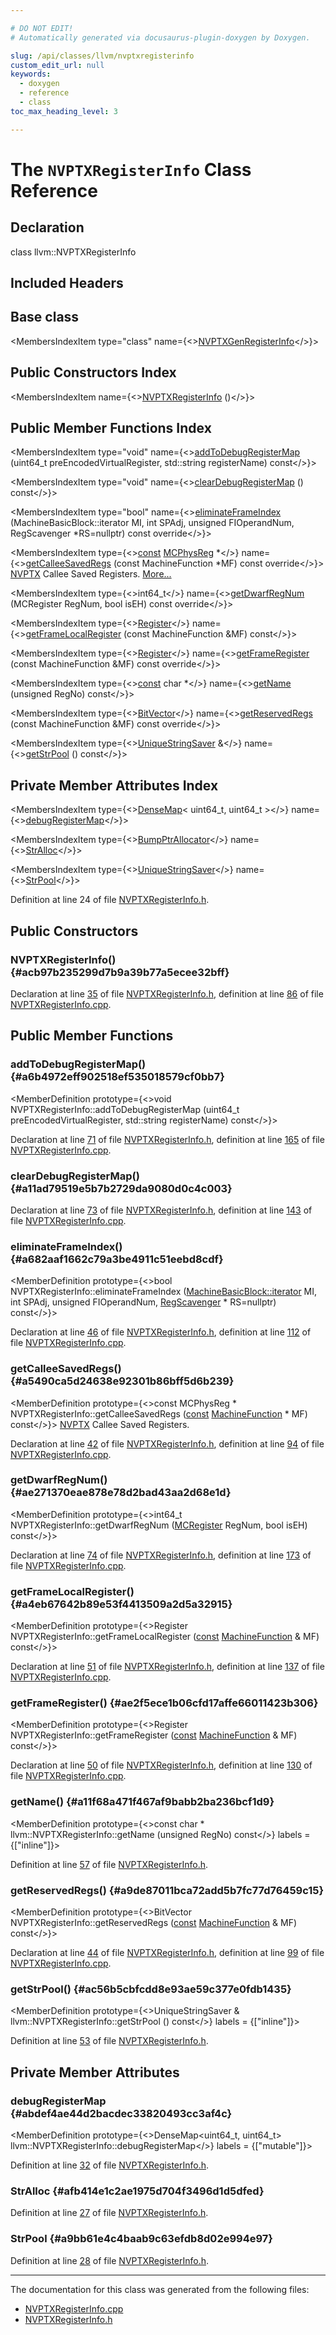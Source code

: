 ```yaml
---

# DO NOT EDIT!
# Automatically generated via docusaurus-plugin-doxygen by Doxygen.

slug: /api/classes/llvm/nvptxregisterinfo
custom_edit_url: null
keywords:
  - doxygen
  - reference
  - class
toc_max_heading_level: 3

---
```





# The `NVPTXRegisterInfo` Class Reference

<DoxygenPage pluginConfig={pluginConfig}>



## Declaration

<CodeBlock>class llvm::NVPTXRegisterInfo</CodeBlock>

## Included Headers

<IncludesList>
<IncludesListItem
  filePath="Target/NVPTX/NVPTXRegisterInfo.h"
  permalink="/docs/api/files/lib/lib/target/lib/target/nvptx/nvptxregisterinfo-h"
  isLocal="true" />
</IncludesList>

## Base class

<MembersIndex>

<MembersIndexItem
  type="class"
  name={<><a href="/docs/api/classes/nvptxgenregisterinfo">NVPTXGenRegisterInfo</a></>}>
</MembersIndexItem>

</MembersIndex>

## Public Constructors Index

<MembersIndex>

<MembersIndexItem
  name={<><a href="#acb97b235299d7b9a39b77a5ecee32bff">NVPTXRegisterInfo</a> ()</>}>
</MembersIndexItem>

</MembersIndex>

## Public Member Functions Index

<MembersIndex>

<MembersIndexItem
  type="void"
  name={<><a href="#a6b4972eff902518ef535018579cf0bb7">addToDebugRegisterMap</a> (uint64&#95;t preEncodedVirtualRegister, std::string registerName) const</>}>
</MembersIndexItem>

<MembersIndexItem
  type="void"
  name={<><a href="#a11ad79519e5b7b2729da9080d0c4c003">clearDebugRegisterMap</a> () const</>}>
</MembersIndexItem>

<MembersIndexItem
  type="bool"
  name={<><a href="#a682aaf1662c79a3be4911c51eebd8cdf">eliminateFrameIndex</a> (MachineBasicBlock::iterator MI, int SPAdj, unsigned FIOperandNum, RegScavenger &#42;RS=nullptr) const override</>}>
</MembersIndexItem>

<MembersIndexItem
  type={<><a href="/docs/api/files/lib/lib/target/lib/target/aarch64/aarch64promoteconstant-cpp/#a90f8350fecae261c25be85d38b451bff">const</a> <a href="/docs/api/namespaces/llvm/#aad72cfbb210808985a9dc19f4e5d8542">MCPhysReg</a> &#42;</>}
  name={<><a href="#a5490ca5d24638e92301b86bff5d6b239">getCalleeSavedRegs</a> (const MachineFunction &#42;MF) const override</>}>
<a href="/docs/api/namespaces/llvm/nvptx">NVPTX</a> Callee Saved Registers. <a href="#a5490ca5d24638e92301b86bff5d6b239">More...</a>
</MembersIndexItem>

<MembersIndexItem
  type={<>int64&#95;t</>}
  name={<><a href="#ae271370eae878e78d2bad43aa2d68e1d">getDwarfRegNum</a> (MCRegister RegNum, bool isEH) const override</>}>
</MembersIndexItem>

<MembersIndexItem
  type={<><a href="/docs/api/classes/llvm/register">Register</a></>}
  name={<><a href="#a4eb67642b89e53f4413509a2d5a32915">getFrameLocalRegister</a> (const MachineFunction &amp;MF) const</>}>
</MembersIndexItem>

<MembersIndexItem
  type={<><a href="/docs/api/classes/llvm/register">Register</a></>}
  name={<><a href="#ae2f5ece1b06cfd17affe66011423b306">getFrameRegister</a> (const MachineFunction &amp;MF) const override</>}>
</MembersIndexItem>

<MembersIndexItem
  type={<><a href="/docs/api/files/lib/lib/target/lib/target/aarch64/aarch64promoteconstant-cpp/#a90f8350fecae261c25be85d38b451bff">const</a> char &#42;</>}
  name={<><a href="#a11f68a471f467af9babb2ba236bcf1d9">getName</a> (unsigned RegNo) const</>}>
</MembersIndexItem>

<MembersIndexItem
  type={<><a href="/docs/api/classes/llvm/bitvector">BitVector</a></>}
  name={<><a href="#a9de87011bca72add5b7fc77d76459c15">getReservedRegs</a> (const MachineFunction &amp;MF) const override</>}>
</MembersIndexItem>

<MembersIndexItem
  type={<><a href="/docs/api/classes/llvm/uniquestringsaver">UniqueStringSaver</a> &amp;</>}
  name={<><a href="#ac56b5cbfcdd8e93ae59c377e0fdb1435">getStrPool</a> () const</>}>
</MembersIndexItem>

</MembersIndex>

## Private Member Attributes Index

<MembersIndex>

<MembersIndexItem
  type={<><a href="/docs/api/classes/llvm/densemap">DenseMap</a>&lt; uint64&#95;t, uint64&#95;t &gt;</>}
  name={<><a href="#abdef4ae44d2bacdec33820493cc3af4c">debugRegisterMap</a></>}>
</MembersIndexItem>

<MembersIndexItem
  type={<><a href="/docs/api/namespaces/llvm/#a8e612822d4ba7bb36c9c79582a567108">BumpPtrAllocator</a></>}
  name={<><a href="#afb414e1c2ae1975d704f3496d1d5dfed">StrAlloc</a></>}>
</MembersIndexItem>

<MembersIndexItem
  type={<><a href="/docs/api/classes/llvm/uniquestringsaver">UniqueStringSaver</a></>}
  name={<><a href="#a9bb61e4c4baab9c63efdb8d02e994e97">StrPool</a></>}>
</MembersIndexItem>

</MembersIndex>


Definition at line 24 of file <a href="/docs/api/files/lib/lib/target/lib/target/nvptx/nvptxregisterinfo-h">NVPTXRegisterInfo.h</a>.

<SectionDefinition>

## Public Constructors

### NVPTXRegisterInfo() {#acb97b235299d7b9a39b77a5ecee32bff}

<MemberDefinition
  prototype="NVPTXRegisterInfo::NVPTXRegisterInfo ()">

Declaration at line <a href="/docs/api/files/lib/lib/target/lib/target/nvptx/nvptxregisterinfo-h/#l00035">35</a> of file <a href="/docs/api/files/lib/lib/target/lib/target/nvptx/nvptxregisterinfo-h">NVPTXRegisterInfo.h</a>, definition at line <a href="/docs/api/files/lib/lib/target/lib/target/nvptx/nvptxregisterinfo-cpp/#l00086">86</a> of file <a href="/docs/api/files/lib/lib/target/lib/target/nvptx/nvptxregisterinfo-cpp">NVPTXRegisterInfo.cpp</a>.
</MemberDefinition>

</SectionDefinition>

<SectionDefinition>

## Public Member Functions

### addToDebugRegisterMap() {#a6b4972eff902518ef535018579cf0bb7}

<MemberDefinition
  prototype={<>void NVPTXRegisterInfo::addToDebugRegisterMap (uint64&#95;t preEncodedVirtualRegister, std::string registerName) const</>}>

Declaration at line <a href="/docs/api/files/lib/lib/target/lib/target/nvptx/nvptxregisterinfo-h/#l00071">71</a> of file <a href="/docs/api/files/lib/lib/target/lib/target/nvptx/nvptxregisterinfo-h">NVPTXRegisterInfo.h</a>, definition at line <a href="/docs/api/files/lib/lib/target/lib/target/nvptx/nvptxregisterinfo-cpp/#l00165">165</a> of file <a href="/docs/api/files/lib/lib/target/lib/target/nvptx/nvptxregisterinfo-cpp">NVPTXRegisterInfo.cpp</a>.
</MemberDefinition>

### clearDebugRegisterMap() {#a11ad79519e5b7b2729da9080d0c4c003}

<MemberDefinition
  prototype="void NVPTXRegisterInfo::clearDebugRegisterMap () const">

Declaration at line <a href="/docs/api/files/lib/lib/target/lib/target/nvptx/nvptxregisterinfo-h/#l00073">73</a> of file <a href="/docs/api/files/lib/lib/target/lib/target/nvptx/nvptxregisterinfo-h">NVPTXRegisterInfo.h</a>, definition at line <a href="/docs/api/files/lib/lib/target/lib/target/nvptx/nvptxregisterinfo-cpp/#l00143">143</a> of file <a href="/docs/api/files/lib/lib/target/lib/target/nvptx/nvptxregisterinfo-cpp">NVPTXRegisterInfo.cpp</a>.
</MemberDefinition>

### eliminateFrameIndex() {#a682aaf1662c79a3be4911c51eebd8cdf}

<MemberDefinition
  prototype={<>bool NVPTXRegisterInfo::eliminateFrameIndex (<a href="/docs/api/classes/llvm/machinebasicblock/#ae34c996b58df9b9ce6695a0c8b70c533">MachineBasicBlock::iterator</a> MI, int SPAdj, unsigned FIOperandNum, <a href="/docs/api/classes/llvm/regscavenger">RegScavenger</a> &#42; RS=nullptr) const</>}>

Declaration at line <a href="/docs/api/files/lib/lib/target/lib/target/nvptx/nvptxregisterinfo-h/#l00046">46</a> of file <a href="/docs/api/files/lib/lib/target/lib/target/nvptx/nvptxregisterinfo-h">NVPTXRegisterInfo.h</a>, definition at line <a href="/docs/api/files/lib/lib/target/lib/target/nvptx/nvptxregisterinfo-cpp/#l00112">112</a> of file <a href="/docs/api/files/lib/lib/target/lib/target/nvptx/nvptxregisterinfo-cpp">NVPTXRegisterInfo.cpp</a>.
</MemberDefinition>

### getCalleeSavedRegs() {#a5490ca5d24638e92301b86bff5d6b239}

<MemberDefinition
  prototype={<>const MCPhysReg &#42; NVPTXRegisterInfo::getCalleeSavedRegs (<a href="/docs/api/files/lib/lib/target/lib/target/aarch64/aarch64promoteconstant-cpp/#a90f8350fecae261c25be85d38b451bff">const</a> <a href="/docs/api/classes/llvm/machinefunction">MachineFunction</a> &#42; MF) const</>}>
<a href="/docs/api/namespaces/llvm/nvptx">NVPTX</a> Callee Saved Registers.

Declaration at line <a href="/docs/api/files/lib/lib/target/lib/target/nvptx/nvptxregisterinfo-h/#l00042">42</a> of file <a href="/docs/api/files/lib/lib/target/lib/target/nvptx/nvptxregisterinfo-h">NVPTXRegisterInfo.h</a>, definition at line <a href="/docs/api/files/lib/lib/target/lib/target/nvptx/nvptxregisterinfo-cpp/#l00094">94</a> of file <a href="/docs/api/files/lib/lib/target/lib/target/nvptx/nvptxregisterinfo-cpp">NVPTXRegisterInfo.cpp</a>.
</MemberDefinition>

### getDwarfRegNum() {#ae271370eae878e78d2bad43aa2d68e1d}

<MemberDefinition
  prototype={<>int64&#95;t NVPTXRegisterInfo::getDwarfRegNum (<a href="/docs/api/classes/llvm/mcregister">MCRegister</a> RegNum, bool isEH) const</>}>

Declaration at line <a href="/docs/api/files/lib/lib/target/lib/target/nvptx/nvptxregisterinfo-h/#l00074">74</a> of file <a href="/docs/api/files/lib/lib/target/lib/target/nvptx/nvptxregisterinfo-h">NVPTXRegisterInfo.h</a>, definition at line <a href="/docs/api/files/lib/lib/target/lib/target/nvptx/nvptxregisterinfo-cpp/#l00173">173</a> of file <a href="/docs/api/files/lib/lib/target/lib/target/nvptx/nvptxregisterinfo-cpp">NVPTXRegisterInfo.cpp</a>.
</MemberDefinition>

### getFrameLocalRegister() {#a4eb67642b89e53f4413509a2d5a32915}

<MemberDefinition
  prototype={<>Register NVPTXRegisterInfo::getFrameLocalRegister (<a href="/docs/api/files/lib/lib/target/lib/target/aarch64/aarch64promoteconstant-cpp/#a90f8350fecae261c25be85d38b451bff">const</a> <a href="/docs/api/classes/llvm/machinefunction">MachineFunction</a> &amp; MF) const</>}>

Declaration at line <a href="/docs/api/files/lib/lib/target/lib/target/nvptx/nvptxregisterinfo-h/#l00051">51</a> of file <a href="/docs/api/files/lib/lib/target/lib/target/nvptx/nvptxregisterinfo-h">NVPTXRegisterInfo.h</a>, definition at line <a href="/docs/api/files/lib/lib/target/lib/target/nvptx/nvptxregisterinfo-cpp/#l00137">137</a> of file <a href="/docs/api/files/lib/lib/target/lib/target/nvptx/nvptxregisterinfo-cpp">NVPTXRegisterInfo.cpp</a>.
</MemberDefinition>

### getFrameRegister() {#ae2f5ece1b06cfd17affe66011423b306}

<MemberDefinition
  prototype={<>Register NVPTXRegisterInfo::getFrameRegister (<a href="/docs/api/files/lib/lib/target/lib/target/aarch64/aarch64promoteconstant-cpp/#a90f8350fecae261c25be85d38b451bff">const</a> <a href="/docs/api/classes/llvm/machinefunction">MachineFunction</a> &amp; MF) const</>}>

Declaration at line <a href="/docs/api/files/lib/lib/target/lib/target/nvptx/nvptxregisterinfo-h/#l00050">50</a> of file <a href="/docs/api/files/lib/lib/target/lib/target/nvptx/nvptxregisterinfo-h">NVPTXRegisterInfo.h</a>, definition at line <a href="/docs/api/files/lib/lib/target/lib/target/nvptx/nvptxregisterinfo-cpp/#l00130">130</a> of file <a href="/docs/api/files/lib/lib/target/lib/target/nvptx/nvptxregisterinfo-cpp">NVPTXRegisterInfo.cpp</a>.
</MemberDefinition>

### getName() {#a11f68a471f467af9babb2ba236bcf1d9}

<MemberDefinition
  prototype={<>const char &#42; llvm::NVPTXRegisterInfo::getName (unsigned RegNo) const</>}
  labels = {["inline"]}>

Definition at line <a href="/docs/api/files/lib/lib/target/lib/target/nvptx/nvptxregisterinfo-h/#l00057">57</a> of file <a href="/docs/api/files/lib/lib/target/lib/target/nvptx/nvptxregisterinfo-h">NVPTXRegisterInfo.h</a>.
</MemberDefinition>

### getReservedRegs() {#a9de87011bca72add5b7fc77d76459c15}

<MemberDefinition
  prototype={<>BitVector NVPTXRegisterInfo::getReservedRegs (<a href="/docs/api/files/lib/lib/target/lib/target/aarch64/aarch64promoteconstant-cpp/#a90f8350fecae261c25be85d38b451bff">const</a> <a href="/docs/api/classes/llvm/machinefunction">MachineFunction</a> &amp; MF) const</>}>

Declaration at line <a href="/docs/api/files/lib/lib/target/lib/target/nvptx/nvptxregisterinfo-h/#l00044">44</a> of file <a href="/docs/api/files/lib/lib/target/lib/target/nvptx/nvptxregisterinfo-h">NVPTXRegisterInfo.h</a>, definition at line <a href="/docs/api/files/lib/lib/target/lib/target/nvptx/nvptxregisterinfo-cpp/#l00099">99</a> of file <a href="/docs/api/files/lib/lib/target/lib/target/nvptx/nvptxregisterinfo-cpp">NVPTXRegisterInfo.cpp</a>.
</MemberDefinition>

### getStrPool() {#ac56b5cbfcdd8e93ae59c377e0fdb1435}

<MemberDefinition
  prototype={<>UniqueStringSaver &amp; llvm::NVPTXRegisterInfo::getStrPool () const</>}
  labels = {["inline"]}>

Definition at line <a href="/docs/api/files/lib/lib/target/lib/target/nvptx/nvptxregisterinfo-h/#l00053">53</a> of file <a href="/docs/api/files/lib/lib/target/lib/target/nvptx/nvptxregisterinfo-h">NVPTXRegisterInfo.h</a>.
</MemberDefinition>

</SectionDefinition>

<SectionDefinition>

## Private Member Attributes

### debugRegisterMap {#abdef4ae44d2bacdec33820493cc3af4c}

<MemberDefinition
  prototype={<>DenseMap&lt;uint64&#95;t, uint64&#95;t&gt; llvm::NVPTXRegisterInfo::debugRegisterMap</>}
  labels = {["mutable"]}>

Definition at line <a href="/docs/api/files/lib/lib/target/lib/target/nvptx/nvptxregisterinfo-h/#l00032">32</a> of file <a href="/docs/api/files/lib/lib/target/lib/target/nvptx/nvptxregisterinfo-h">NVPTXRegisterInfo.h</a>.
</MemberDefinition>

### StrAlloc {#afb414e1c2ae1975d704f3496d1d5dfed}

<MemberDefinition
  prototype="BumpPtrAllocator llvm::NVPTXRegisterInfo::StrAlloc">

Definition at line <a href="/docs/api/files/lib/lib/target/lib/target/nvptx/nvptxregisterinfo-h/#l00027">27</a> of file <a href="/docs/api/files/lib/lib/target/lib/target/nvptx/nvptxregisterinfo-h">NVPTXRegisterInfo.h</a>.
</MemberDefinition>

### StrPool {#a9bb61e4c4baab9c63efdb8d02e994e97}

<MemberDefinition
  prototype="UniqueStringSaver llvm::NVPTXRegisterInfo::StrPool">

Definition at line <a href="/docs/api/files/lib/lib/target/lib/target/nvptx/nvptxregisterinfo-h/#l00028">28</a> of file <a href="/docs/api/files/lib/lib/target/lib/target/nvptx/nvptxregisterinfo-h">NVPTXRegisterInfo.h</a>.
</MemberDefinition>

</SectionDefinition>

<hr/>

The documentation for this class was generated from the following files:

<ul>
<li><a href="/docs/api/files/lib/lib/target/lib/target/nvptx/nvptxregisterinfo-cpp">NVPTXRegisterInfo.cpp</a></li>
<li><a href="/docs/api/files/lib/lib/target/lib/target/nvptx/nvptxregisterinfo-h">NVPTXRegisterInfo.h</a></li>
</ul>

</DoxygenPage>

